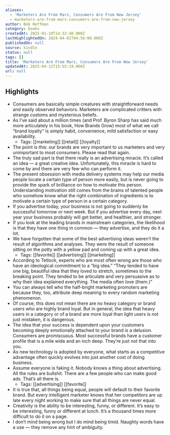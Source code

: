 ```yaml
---
aliases:
  - 'Marketers Are From Mars, Consumers Are From New Jersey'
  - marketers-are-from-mars-consumers-are-from-new-jersey
author: Bob Hoffman
category: books
createdAt: 2025-01-19T14:32:40.000Z
lastHighlightedOn: 2024-04-01T04:56:00.000Z
publishedOn: null
source: kindle
status: null
tags: []
title: 'Marketers Are From Mars, Consumers Are From New Jersey'
updatedAt: 2025-04-12T15:55:19.000Z
url: null
---
```

## Highlights

- Consumers are basically simple creatures with straightforward needs and easily observed behaviors. Marketers are complicated critters with strange customs and mysterious beliefs.
- As I’ve said about a million times (and Prof. Byron Sharp has said much more articulately in his book, How Brands Grow) most of what we call “brand loyalty” is simply habit, convenience, mild satisfaction or easy availability.
    - Tags: [[marketing]] [[retail]] [[loyalty]]
- The point is this: our brands are very important to us marketers and very unimportant to most consumers. Please read that again.
- The truly sad part is that there really is an advertising miracle. It’s called an idea — a great creative idea. Unfortunately, this miracle is hard to come by and there are very few who can perform it.
- The present obsession with media delivery systems may help our media people locate a certain type of person more easily, but is never going to provide the spark of brilliance on how to motivate this person. Understanding motivation still comes from the brains of talented people who somehow know what the right combination of ingredients is to motivate a certain type of person in a certain category.
- If you advertise today, your business is not going to suddenly be successful tomorrow or next week. But if you advertise every day, next year your business probably will get better, and healthier, and stronger.
- If you look at the leading brands in mainstream categories, the likelihood is that they have one thing in common — they advertise, and they do it a lot.
- We have forgotten that some of the best advertising ideas weren’t the result of algorithms and analyses. They were the result of someone sitting on the potty with a yellow pad and coming up with a great idea.
    - Tags: [[favorite]] [[advertising]] [[marketing]]
- According to Tetlock, experts who are most often wrong are those who have an ideological commitment to a “big idea.” “They tended to have one big, beautiful idea that they loved to stretch, sometimes to the breaking point. They tended to be articulate and very persuasive as to why their idea explained everything. The media often love (them.)”
- You can always tell who the half-bright marketing promoters are because they, too, attribute deep meaning to every random marketing phenomenon.
- Of course, this does not mean there are no heavy category or brand users who are highly brand loyal. But in general, the idea that heavy users in a category or of a brand are more loyal than light users is not just mistaken, it is dangerous.
- The idea that your success is dependent upon your customers becoming deeply emotionally attached to your brand is a delusion. Consumers are promiscuous. Most successful brands have a customer profile that is a mile wide and an inch deep. They’re just not that into you.
- As new technology is adopted by everyone, what starts as a competitive advantage often quickly evolves into just another cost of doing business.
- Assume everyone is faking it. Nobody knows a thing about advertising. All the rules are bullshit. There are a few people who can make good ads. That’s all there is.
    - Tags: [[advertising]] [[favorite]]
- It is true that, all things being equal, people will default to their favorite brand. But every intelligent marketer knows that her competitors are up late every night working to make sure that all things are never equal.
- Creativity is the ability to be interesting, funny, or different. It’s easy to be interesting, funny or different at lunch. It’s a thousand times more difficult to do it on a page.
- I don’t mind being wrong but I do mind being timid. Naughty words have a use — they remove any hint of ambiguity.
